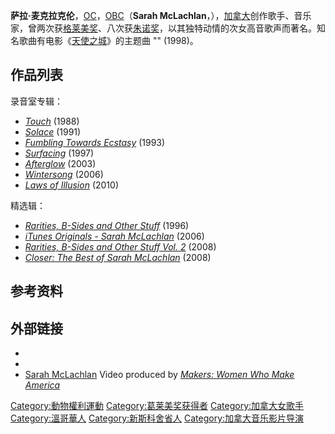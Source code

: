 {{expand english|time=2019-08-28}}
{{noteTA
|T=zh-hans:萨拉·麦克拉克伦; zh-hant:莎拉·麥克勞克蘭;
|1=zh-hans:萨拉·麦克拉克伦; zh-hant:莎拉·麥克勞克蘭;
|2=zh-hans:萨拉; zh-hant:莎拉;
|3=zh-hans:麦克拉克伦; zh-hant:麥克勞克蘭;
}}
{{Infobox musical artist
| Name = 萨拉·麦克拉克伦<br />Sarah McLachlan
| Background = 女歌手
| Img = SarahMclachlanJLC2005.jpg
| Img_capt = 麦克拉克伦在加拿大安大略省[[伦敦_(加拿大)|伦敦]]的John Labatt Centre演出，2005年，''Afterglow''巡回演唱会
| Birth_name = Sarah Ann McLachlan
| Born = {{birth date and age|1968|1|28|df=y}}
| Died =
| birth_place = [[加拿大|加拿大]][[新斯科舍省|新斯科舍省]][[哈利法克斯|哈利法克斯]]
| Genre = [[Pop_(音乐类型)|Pop]]
| Occupation = [[创作歌手|创作歌手]]、[[乐器演奏家|乐器演奏家]]、[[画家|画家]]、[[执行制作人|执行制作人]]
| Years_active = 1988年至今
| Instrument = [[演唱|演唱]]、[[钢琴|钢琴]]、[[电子琴|电子琴]]、[[吉他|吉他]]、[[竖琴|竖琴]]<ref>[http://www.allmusic.com/album/wintersong-r857256 http://www.allmusic.com/album/wintersong-r857256] ''Allmusic.com'' </ref>
| Label = [[Arista_Records|Arista]] (加拿大以外), [[Nettwerk|Nettwerk]]
| URL = http://www.sarahmclachlan.com/ www.sarahmclachlan.com
}}

'''萨拉·麦克拉克伦'''，[[加拿大勋章|OC]]，[[卑诗省勋章|OBC]]（'''Sarah McLachlan'''，{{bd|1968年|1月28日}}），[[加拿大|加拿大]]创作歌手、音乐家，曾两次获[[格莱美奖|格莱美奖]]、八次获[[朱诺奖|朱诺奖]]，以其独特动情的次女高音歌声而著名。知名歌曲有电影《[[天使之城_(1998年電影)|天使之城]]》的主题曲 "{{tsl|en|Angel (Sarah McLachlan song)|Angel (莎拉麥克拉克倫的歌)}}" (1998)。

== 作品列表 ==
录音室专辑：
* ''[[Touch_(萨拉·麦克拉克伦专辑)|Touch]]'' (1988)
* ''[[Solace|Solace]]'' (1991)
* ''[[Fumbling_Towards_Ecstasy|Fumbling Towards Ecstasy]]'' (1993)
* ''[[Surfacing|Surfacing]]'' (1997)
* ''[[Afterglow|Afterglow]]'' (2003)
* ''[[Wintersong|Wintersong]]'' (2006)
* ''[[Laws_of_Illusion|Laws of Illusion]]'' (2010)

精选辑：
* ''[[Rarities,_B-Sides_and_Other_Stuff|Rarities, B-Sides and Other Stuff]]'' (1996)
* ''[[iTunes_Originals_-_Sarah_McLachlan|iTunes Originals - Sarah McLachlan]]'' (2006)
* ''[[Rarities,_B-Sides_and_Other_Stuff_Vol._2|Rarities, B-Sides and Other Stuff Vol. 2]]'' (2008)
* ''[[Closer:_The_Best_of_Sarah_McLachlan|Closer: The Best of Sarah McLachlan]]'' (2008)

== 参考资料 ==
{{reflist}}

== 外部链接 ==
{{sisterlinks|d=Q224650|n=no|b=no|v=no|voy=no|m=no|mw=no|species=no|wikt=no|s=no|c=category:Sarah McLachlan}}
* {{official website}}
* {{IMDb name|5214|Sarah McLachlan}}
* [http://www.makers.com/sarah-mclachlan Sarah McLachlan] Video produced by ''[[Makers:_Women_Who_Make_America|Makers: Women Who Make America]]''

{{Authority control}}
{{DEFAULTSORT:McLachlan, Sarah}}
[[Category:動物權利運動|Category:動物權利運動]]
[[Category:葛莱美奖获得者|Category:葛莱美奖获得者]]
[[Category:加拿大女歌手|Category:加拿大女歌手]]
[[Category:溫哥華人|Category:溫哥華人]]
[[Category:新斯科舍省人|Category:新斯科舍省人]]
[[Category:加拿大音乐影片导演|Category:加拿大音乐影片导演]]